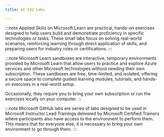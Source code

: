 ```yaml
---
title: AI-102 Labs

---
```



<Tabs>
  <TabItem label="Applied Skills">

:::note 
Applied Skills on Microsoft Learn are practical, hands-on exercises designed to help users build and demonstrate proficiency in specific technologies or tasks. These small labs focus on solving real-world scenarios, reinforcing learning through direct application of skills, and preparing users for industry roles or certifications.
:::

  <CardGrid>
    <LinkCard title="Build AI-powered solutions by using Microsoft Azure Database for PostgreSQL" href="https://learn.microsoft.com/credentials/applied-skills/build-ai-powered-solutions-by-using-microsoft-azure-database-for-postgresql/?WT.mc_id=studentamb_165290" />
    <LinkCard title="Build a natural language processing solution with Azure AI Language" href="https://learn.microsoft.com/credentials/applied-skills/build-natural-language-solution-azure-ai/?WT.mc_id=studentamb_165290" />
    <LinkCard title="Build an Azure AI Vision solution" href="https://learn.microsoft.com/credentials/applied-skills/build-azure-ai-vision-solution/?WT.mc_id=studentamb_165290" />
    <LinkCard title="Create an intelligent document processing solution with Azure AI Document Intelligence" href="https://learn.microsoft.com/credentials/applied-skills/create-intelligent-document-solution-azure-ai/?WT.mc_id=studentamb_165290" />
    <LinkCard title="Develop AI agents using Microsoft Azure OpenAI and Semantic Kernel" href="https://learn.microsoft.com/credentials/applied-skills/develop-ai-agents-using-microsoft-azure-openai-and-semantic-kernel/?WT.mc_id=studentamb_165290" />
    <LinkCard title="Develop generative AI solutions with Azure OpenAI Service" href="https://learn.microsoft.com/credentials/applied-skills/develop-generative-ai-solutions-with-azure-openai-service/?WT.mc_id=studentamb_165290" />
    <LinkCard title="Train and manage a machine learning model with Azure Machine Learning" href="https://learn.microsoft.com/credentials/applied-skills/train-and-deploy-a-machine-learning-model-with-azure-machine-learning/?WT.mc_id=studentamb_165290" />
  </CardGrid>
  </TabItem>

  <TabItem label="Microsoft Learn">

:::note 
Microsoft Learn sandboxes are interactive, temporary environments provided by Microsoft Learn that allow users to practice and explore Azure services and other Microsoft technologies without needing their own subscription. These sandboxes are free, time-limited, and isolated, offering a secure space to complete guided learning modules, tutorials, and hands-on exercises in a real-world setup.

Occasionally, they require you to bring your own subscription or run the exercises locally on your computer.
:::


  <CardGrid>  
    <LinkCard title="Use Azure AI services" href="https://learn.microsoft.com/training/modules/create-manage-ai-services/5a-exercise-ai-services/?ns-enrollment-type=learningpath&ns-enrollment-id=learn.wwl.get-started-azure-ai&WT.mc_id=studentamb_165290" /> 
    <LinkCard title="Manage Azure AI Services Security" href="https://learn.microsoft.com/training/modules/secure-ai-services/4-exercise-secure-ai-services/?ns-enrollment-type=learningpath&ns-enrollment-id=learn.wwl.get-started-azure-ai&WT.mc_id=studentamb_165290" />
    <LinkCard title="Monitor Azure AI services" href="https://learn.microsoft.com/training/modules/monitor-ai-services/6-exercise-monitor-ai-services/?ns-enrollment-type=learningpath&ns-enrollment-id=learn.wwl.get-started-azure-ai&WT.mc_id=studentamb_165290" />
    <LinkCard title="Use a container" href="https://learn.microsoft.com/training/modules/investigate-container-for-use-with-ai-services/4-exercise-use-container/?ns-enrollment-type=learningpath&ns-enrollment-id=learn.wwl.get-started-azure-ai&WT.mc_id=studentamb_165290" />
    <LinkCard title="Implementing Azure AI Content Safety" href="https://learn.microsoft.com/training/modules/responsible-content-safety/5-exercise-content-safety/?ns-enrollment-type=learningpath&ns-enrollment-id=learn.wwl.get-started-azure-ai&WT.mc_id=studentamb_165290" />
    <LinkCard title="Analyze images with Azure AI Vision" href="https://learn.microsoft.com/training/modules/analyze-images/5-exercise-computer-vision/?ns-enrollment-type=learningpath&ns-enrollment-id=learn.wwl.create-computer-vision-solutions-azure-ai&WT.mc_id=studentamb_165290" />
    <LinkCard title="Classify images with Azure AI Custom Vision" href="https://learn.microsoft.com/training/modules/classify-images/5-exercise-custom-vision/?ns-enrollment-type=learningpath&ns-enrollment-id=learn.wwl.create-computer-vision-solutions-azure-ai&WT.mc_id=studentamb_165290" />
    <LinkCard title="Detect objects in images with Azure AI Custom Vision" href="https://learn.microsoft.com/training/modules/detect-objects-images/5-exercise-custom-vision/?ns-enrollment-type=learningpath&ns-enrollment-id=learn.wwl.create-computer-vision-solutions-azure-ai&WT.mc_id=studentamb_165290" />
    <LinkCard title="Detect, analyze, and identify faces" href="https://learn.microsoft.com/training/modules/detect-analyze-recognize-faces/8-exercise-identify-faces/?ns-enrollment-type=learningpath&ns-enrollment-id=learn.wwl.create-computer-vision-solutions-azure-ai&WT.mc_id=studentamb_165290" />
    <LinkCard title="Read text in images" href="https://learn.microsoft.com/training/modules/read-text-images-documents-with-computer-vision-service/5-exercise/?ns-enrollment-type=learningpath&ns-enrollment-id=learn.wwl.create-computer-vision-solutions-azure-ai&WT.mc_id=studentamb_165290" />
    <LinkCard title="Analyze video" href="https://learn.microsoft.com/training/modules/analyze-video/5-exercise-video-indexer/?ns-enrollment-type=learningpath&ns-enrollment-id=learn.wwl.create-computer-vision-solutions-azure-ai&WT.mc_id=studentamb_165290" />
    <LinkCard title="Analyze text" href="https://learn.microsoft.com/training/modules/analyze-text-ai-language/8-exercise-analyze-text/?ns-enrollment-type=learningpath&ns-enrollment-id=learn.wwl.develop-language-solutions-azure-ai&WT.mc_id=studentamb_165290" />
    <LinkCard title="Create a question answering solution" href="https://learn.microsoft.com/training/modules/create-question-answer-solution-ai-language/10-exercise-create/?ns-enrollment-type=learningpath&ns-enrollment-id=learn.wwl.develop-language-solutions-azure-ai&WT.mc_id=studentamb_165290" />
    <LinkCard title="Build an Azure AI services conversational language understanding" href="https://learn.microsoft.com/training/modules/build-language-understanding-model/7-exercise/?ns-enrollment-type=learningpath&ns-enrollment-id=learn.wwl.develop-language-solutions-azure-ai&WT.mc_id=studentamb_165290" />
    <LinkCard title="Classify text" href="https://learn.microsoft.com/training/modules/custom-text-classification/4-exercise-classify-text/?ns-enrollment-type=learningpath&ns-enrollment-id=learn.wwl.develop-language-solutions-azure-ai&WT.mc_id=studentamb_165290" />
    <LinkCard title="Extract custom entities" href="https://learn.microsoft.com/training/modules/custom-name-entity-recognition/5-exercise-extract-custom-entities/?ns-enrollment-type=learningpath&ns-enrollment-id=learn.wwl.develop-language-solutions-azure-ai&WT.mc_id=studentamb_165290" />
    <LinkCard title="Translate text with the Azure AI Translator service" href="https://learn.microsoft.com/training/modules/translate-text-with-translator-service/6-exercise-translate-text/?ns-enrollment-type=learningpath&ns-enrollment-id=learn.wwl.develop-language-solutions-azure-ai&WT.mc_id=studentamb_165290" />
    <LinkCard title="Create a speech-enabled app" href="https://learn.microsoft.com/training/modules/create-speech-enabled-apps/7-exercise-speech-app/?ns-enrollment-type=learningpath&ns-enrollment-id=learn.wwl.develop-language-solutions-azure-ai&WT.mc_id=studentamb_165290" />
    <LinkCard title="Translate speech" href="https://learn.microsoft.com/training/modules/translate-speech-speech-service/5-exercise-translate-speech/?WT.mc_id=studentamb_165290" />
    <LinkCard title="Create a search solution" href="https://learn.microsoft.com/training/modules/create-azure-cognitive-search-solution/8-exercise-search/?ns-enrollment-type=learningpath&ns-enrollment-id=learn.wwl.implement-knowledge-mining-azure-cognitive-search&WT.mc_id=studentamb_165290" />
    <LinkCard title="Create a Custom Skill for Azure AI Search" href="https://learn.microsoft.com/training/modules/create-azure-ai-custom-skill/6-exercise/?ns-enrollment-type=learningpath&ns-enrollment-id=learn.wwl.implement-knowledge-mining-azure-cognitive-search&WT.mc_id=studentamb_165290" />
    <LinkCard title="Create a knowledge store" href="https://learn.microsoft.com/training/modules/create-knowledge-store-azure-cognitive-search/4-exercise-knowledge-store/?ns-enrollment-type=learningpath&ns-enrollment-id=learn.wwl.implement-knowledge-mining-azure-cognitive-search&WT.mc_id=studentamb_165290" />
    <LinkCard title="Implement enhancements to search results" href="https://learn.microsoft.com/training/modules/implement-advanced-search-features-azure-cognitive-search/07-exercise-implement-enhancements-to-search-results/?ns-enrollment-type=learningpath&ns-enrollment-id=learn.wwl.implement-knowledge-mining-azure-cognitive-search&WT.mc_id=studentamb_165290" />
    <LinkCard title="Add to an index using the push API" href="https://learn.microsoft.com/training/modules/search-data-outside-azure-platform-cognitive-search/04-exercise-add-to-index-use-push-api/?ns-enrollment-type=learningpath&ns-enrollment-id=learn.wwl.implement-knowledge-mining-azure-cognitive-search&WT.mc_id=studentamb_165290" />
    <LinkCard title="Debug search issues" href="https://learn.microsoft.com/training/modules/maintain-azure-cognitive-search-solution/08-exercise-debug-search/?ns-enrollment-type=learningpath&ns-enrollment-id=learn.wwl.implement-knowledge-mining-azure-cognitive-search&WT.mc_id=studentamb_165290" />
    <LinkCard title="Use semantic ranking on an index" href="https://learn.microsoft.com/training/modules/use-semantic-search/4-exercise/?ns-enrollment-type=learningpath&ns-enrollment-id=learn.wwl.implement-knowledge-mining-azure-cognitive-search&WT.mc_id=studentamb_165290" />
    <LinkCard title="Use the REST API to run vector search queries" href="https://learn.microsoft.com/training/modules/improve-search-results-vector-search/5-exercise/?ns-enrollment-type=learningpath&ns-enrollment-id=learn.wwl.implement-knowledge-mining-azure-cognitive-search&WT.mc_id=studentamb_165290" />
    <LinkCard title="Analyze a document using Azure AI Document Intelligence" href="https://learn.microsoft.com/training/modules/use-prebuilt-form-recognizer-models/5-exercise-analyze-document-use-form-recognizer/?ns-enrollment-type=learningpath&ns-enrollment-id=learn.wwl.extract-data-from-forms-document-intelligence&WT.mc_id=studentamb_165290" />
    <LinkCard title="Extract data from custom forms" href="https://learn.microsoft.com/training/modules/work-form-recognizer/8-exercise-extract-data-from-custom-forms/?ns-enrollment-type=learningpath&ns-enrollment-id=learn.wwl.extract-data-from-forms-document-intelligence&WT.mc_id=studentamb_165290" />
    <LinkCard title="Create a composed model" href="https://learn.microsoft.com/training/modules/create-composed-form-recognizer-model/4-exercise-model/?ns-enrollment-type=learningpath&ns-enrollment-id=learn.wwl.extract-data-from-forms-document-intelligence&WT.mc_id=studentamb_165290" />
    <LinkCard title="Get started with Azure OpenAI Service" href="https://learn.microsoft.com/training/modules/develop-applications-openai/7-exercise/?ns-enrollment-type=learningpath&ns-enrollment-id=learn.wwl.develop-ai-solutions-azure-openai&WT.mc_id=studentamb_165290" />
    <LinkCard title="Add your data for RAG with Azure OpenAI Service" href="https://learn.microsoft.com/training/modules/use-own-data-azure-openai/5-exercise/?ns-enrollment-type=learningpath&ns-enrollment-id=learn.wwl.develop-ai-solutions-azure-openai&WT.mc_id=studentamb_165290" />
    <LinkCard title="Generate images with a DALL-E model" href="https://learn.microsoft.com/training/modules/generate-images-azure-openai/5-exercise-use-dall-e/?ns-enrollment-type=learningpath&ns-enrollment-id=learn.wwl.develop-ai-solutions-azure-openai&WT.mc_id=studentamb_165290" />
  </CardGrid>
  </TabItem>

  <TabItem label="Microsoft GitHub">

:::note 
Microsoft GitHub labs are series of labs designed to be used in Microsoft Instructor Lead Trainings delivered by Microsoft Certified Trainers where participants also have access to the environment to perform them. This means that for everyone else, it is necessary to bring your own environment to go through them. 
:::

  <CardGrid>
    <LinkCard title="Get Started with Azure AI Services" href="https://microsoftlearning.github.io/AI-102-AIEngineer/Instructions/01-get-started-cognitive-services.html" />
    <LinkCard title="Manage Azure AI Services Security" href="https://microsoftlearning.github.io/AI-102-AIEngineer/Instructions/02-cognitive-services-security.html" />
    <LinkCard title="Monitor Azure AI Services" href="https://microsoftlearning.github.io/AI-102-AIEngineer/Instructions/03-monitor-cognitive-services.html" />
    <LinkCard title="Use an Azure AI Services Container" href="https://microsoftlearning.github.io/AI-102-AIEngineer/Instructions/04-use-a-container.html" />
    <LinkCard title="Analyze Text" href="https://microsoftlearning.github.io/AI-102-AIEngineer/Instructions/05-analyze-text.html" />
    <LinkCard title="Translate Text" href="https://microsoftlearning.github.io/AI-102-AIEngineer/Instructions/06-translate-text.html" />
    <LinkCard title="Recognize and Synthesize Speech" href="https://microsoftlearning.github.io/AI-102-AIEngineer/Instructions/07-speech.html" />
    <LinkCard title="Translate Speech" href="https://microsoftlearning.github.io/AI-102-AIEngineer/Instructions/08-translate-speech.html" />
    <LinkCard title="Create a language understanding model with the Azure AI Language service" href="https://microsoftlearning.github.io/AI-102-AIEngineer/Instructions/09b-language-understanding-(preview).html" />
    <LinkCard title="Create a Conversational Language Understanding Client Application" href="https://microsoftlearning.github.io/AI-102-AIEngineer/Instructions/10b-language-understanding-client-(preview).html" />
    <LinkCard title="Create a Question Answering Solution" href="https://microsoftlearning.github.io/AI-102-AIEngineer/Instructions/12-qna-maker.html" />
    <LinkCard title="Create a Bot with the Bot Framework SDK" href="https://microsoftlearning.github.io/AI-102-AIEngineer/Instructions/13-bot-framework.html" />
    <LinkCard title="Create a Bot with Bot Framework Composer" href="https://microsoftlearning.github.io/AI-102-AIEngineer/Instructions/14-bot-composer.html" />
    <LinkCard title="Analyze Images with Azure AI Vision" href="https://microsoftlearning.github.io/AI-102-AIEngineer/Instructions/15-computer-vision.html" />
    <LinkCard title="Analyze Video with Video Analyzer" href="https://microsoftlearning.github.io/AI-102-AIEngineer/Instructions/16-video-indexer.html" />
    <LinkCard title="Classify Images with Azure AI Custom Vision" href="https://microsoftlearning.github.io/AI-102-AIEngineer/Instructions/17-image-classification.html" />
    <LinkCard title="Detect Objects in Images with Custom Vision" href="https://microsoftlearning.github.io/AI-102-AIEngineer/Instructions/18-object-detection.html" />
    <LinkCard title="Detect and Analyze Faces" href="https://microsoftlearning.github.io/AI-102-AIEngineer/Instructions/19-face-service.html" />
    <LinkCard title="Read Text in Images" href="https://microsoftlearning.github.io/AI-102-AIEngineer/Instructions/20-ocr.html" />
    <LinkCard title="Extract Data from Forms" href="https://microsoftlearning.github.io/AI-102-AIEngineer/Instructions/21-form-recognizer.html" />
    <LinkCard title="Create an Azure AI Search solution" href="https://microsoftlearning.github.io/AI-102-AIEngineer/Instructions/22-azure-search.html" />
    <LinkCard title="Create a Custom Skill for Azure AI Search" href="https://microsoftlearning.github.io/AI-102-AIEngineer/Instructions/23-search-skills.html" />
    <LinkCard title="Create a Knowledge Store with Azure AI Search" href="https://microsoftlearning.github.io/AI-102-AIEngineer/Instructions/24-knowledge-store.html" />
  </CardGrid>
  </TabItem>

</Tabs>
